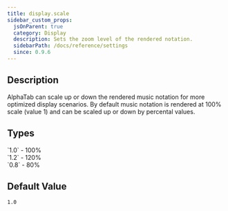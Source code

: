 ```yaml
---
title: display.scale
sidebar_custom_props:
  jsOnParent: true
  category: Display
  description: Sets the zoom level of the rendered notation.
  sidebarPath: /docs/reference/settings
  since: 0.9.6
---
```


<SinceBadge since="0.9.6" />


## Description

AlphaTab can scale up or down the rendered music notation for more optimized display scenarios. By default music notation is rendered at 100% scale (value 1) and can be scaled up or down by 
percental values.

<PropertyDescription metadata={metadata} showJson={true} />

## Types


<TypeTable>
    <TypeRow name="double" type="all">
        `1.0` - 100%<br />
        `1.2` - 120%<br />
        `0.8` - 80%
    </TypeRow>
</TypeTable>

## Default Value

`1.0`